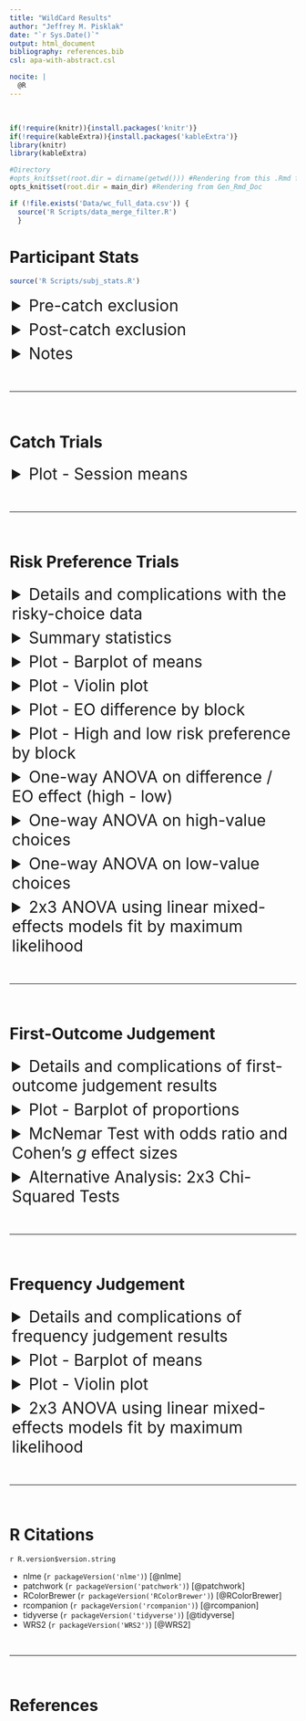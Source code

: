 ```yaml
---
title: "WildCard Results"
author: "Jeffrey M. Pisklak"
date: "`r Sys.Date()`"
output: html_document
bibliography: references.bib
csl: apa-with-abstract.csl

nocite: |
  @R
---
```

<!-- https://www.w3schools.com/tags/tag_details.asp -->
<style>
details > summary {
  padding: 4px;
  cursor: pointer;
  font-size: 2em;
}
</style>

<br>

```r
if(!require(knitr)){install.packages('knitr')}
if(!require(kableExtra)){install.packages('kableExtra')}
library(knitr)
library(kableExtra)

#Directory
#opts_knit$set(root.dir = dirname(getwd())) #Rendering from this .Rmd file.
opts_knit$set(root.dir = main_dir) #Rendering from Gen_Rmd_Doc
```

```r
if (!file.exists('Data/wc_full_data.csv')) {
  source('R Scripts/data_merge_filter.R')
  }
```



# **Participant Stats**

<!-- Pre-catch Exclusion -->

```r
source('R Scripts/subj_stats.R')
```

<details>
  <summary>
  Pre-catch exclusion
  </summary>
  
N = `r N`
  
```r
kable(pre_catch, 'html', digits = 3) %>%
  kable_classic(full_width = T, position = "center", html_font = "Arial")
```

</details> 

<!-- Post-catch Exclusion -->

<details>
  <summary>
  Post-catch exclusion
  </summary>

N = `r (N - catch_n)`

```r
kable(post_catch, 'html', digits = 3) %>%
  kable_classic(full_width = T, position = "center", html_font = "Arial")
```

<br>

<h4>Condition totals:</h4>

```r
kable(demo_info_f %>%
  group_by(condition) %>%
  summarise(n = length(ID),
            age_mean = mean(age, na.rm = TRUE),
            age_sd = sd(age, na.rm = TRUE),
            age_median = median(age, na.rm = TRUE),
            age_IQR = IQR(age, na.rm = TRUE),
            dur_minutes_mean = mean(exp_dur/60, na.rm = TRUE),
            dur_minutes_median = median(exp_dur/60, na.rm = TRUE)),
  'html', digits = 3) %>%
  kable_classic(full_width = T, position = "left", html_font = "Arial")
```

</details> 

<!-- Other Notes -->

<details>
  <summary>
  Notes
  </summary>

- Total number of catch trial exclusions = `r catch_n`.

- Some participants reported a program crash during the memory phase. Their data is included in the numbers above. For reference:

  - `r nrow(fo_comp)` crashed in the first-outcome judgment.
  - `r nrow(fj_comp)` crashed in the frequency judgment.

</details> 

<br>

---

<br>




# **Catch Trials**

<!-- Catch Trial Plots -->

<details>
  <summary>
  Plot - Session means
  </summary>
  
<br>
  
```r
#source('R Scripts/catch_trials.R')
plt_catch
```

Errorbars = 95% CI

</details> 

<br>

---

<br>




# **Risk Preference Trials**

<details>
  <summary>
  Details and complications with the risky-choice data
  </summary>

**Data is lumpy:**

- There is not a lot of distinction among the measured choice proportions.  All of the measurements can be categorized in to just 13 bins (see table below). For future studies, it might be worth adding additional testing trials to obtain a more continuous set of measurements. 

```r
source('R Scripts/risky_trials_analysis.R')

bins <- data.frame(table(subject_res$cp))
bins$Var1 <- as.numeric(as.character(bins$Var1))
bins$Freq <- as.integer(bins$Freq)
colnames(bins) <- c('CP', 'Frequency')

kable(t(bins), 'html', digits = 2) %>%
  kable_classic(full_width = F, position = "center", html_font = "Arial")

```

**High-value risky choices are bimodal**

- For the high-value choice, most values are either 0 or 1 (see histograms below). This is actually a important aspect of the data that (probably?) hasn't been noticed/discussed in past extreme-outcome papers.  Looking at the means, the high-value choices appear to be around indifference ($\approx 0.46$), but the histograms show that this is an artifact of the aggregation.

- At the level of the individual, most participants either completely prefer the fixed alternative or completely prefer the risky alternative with some in between. Statistically, it's not clear what the best way to handle this fact given the between- and within- subject manipulations. In any case, it's probably worth pointing out to the readers that the mean proportion for the high-value choices is not really describing the individual data all that accurately. **i.e., The population is indifferent; however, the individuals are not (generally speaking).**

**Low-value choices are heavily skewed**

- By and large participants are only choosing the fixed option, creating very heavy skew.  Consequently, people are much more risk-averse in the low-value context than the means would suggest they are (compare the low value mean vs median choice proportions in the summary stat table).

**Classic ANOVA is probably inadequate**

- A conventional ANOVA does not model this data very well. Note the non-normal residuals in the Q-Q plot below (from the ANOVA run on the differences). The pre-registration document calls for three separate ANOVAs, which are provided below. However, given the residuals, it's probably not wise to rely on a conventional ANOVA methodology. i.e., one based around ordinary least-squares (OLS). Consequently, an ANOVA using generalized least-squares (GLS) fit by maximum likelihood has been applied.

- A perhaps(?) slightly better (i.e., more robust) alternative (that is still consistent with your pre-registration) would be to conduct three bootstrapped heteroscedastic one-way ANOVAs for trimmed means. Though, that analysis isn't shown here because it doesn't impact the conclusions and doesn't allow for planned contrasts. Further, trimming is a foreign concept for many that is likely to perturb reviewers unfamiliar with it - though, the averages for the low-value choices would probably be more accurate. 

- In addition to the three one-way ANOVAs, a 2x3 ANOVA using a linear mixed effects (LME) models fit by maximum likelihood has been run - because it seems like the more elegant way to approach this particular experimental design which has both between- and within- subjects factors.

- Having said all that, no matter what approach you take (OLS, GLS, trimmed-bootstraps, or LME), you will end up drawing the same conclusions. Though, the 2x3 LME approach seems the most elegant way of arriving at them and will probably read the best in the manuscript.

<br>

```r
#Histograms
hist <- ggplot(subject_res, aes(x = cp)) +
  geom_histogram(aes(fill = risky_choice),
                 colour = 'black',
                 bins = 13) +
  facet_grid(risky_choice ~ condition) +
  scale_x_continuous(breaks = seq(0, 1, 0.5)) +
  theme_custom() +
  theme(axis.text = element_text(colour = 'black', size = 16),
        axis.title = element_text(colour = 'black', size = 16),
        strip.text=element_text(size = 20, colour = 'black',
                              margin = margin(1,0,1,0, "cm")),
        panel.spacing = unit(1.25, "lines"))

#QQ plot of difference model
qq <- ggplot(mapping = aes(sample = diff_mod$residuals)) +
  stat_qq() +
  stat_qq_line() +
  xlab('Theoretical Quantiles') + ylab('Residuals') +
  theme_custom() +
  theme(axis.text = element_text(colour = 'black', size = 16),
        axis.title = element_text(colour = 'black', size = 16),
        strip.text=element_text(size = 14, colour = 'black',
                              margin = margin(1,0,1,0, "cm")),
        panel.spacing = unit(1.25, "lines"))

hist + plot_spacer() + qq + plot_layout(widths = c(5, 1, 5))
```

</details> 


<details>
  <summary>
  Summary statistics
  </summary>

<br>

<h3> Summary statistics for risky choice trials </h3>

```r

s <- subject_res %>%
  group_by(condition, risky_choice) %>%
  summarise(
    n = length(cp),
    mean = mean(cp),
    sd = sd(cp),
    median = median(cp),
    IQR = IQR(cp)
    )

kable(s, 'html', digits = 3) %>%
  kable_classic(full_width = T, position = "center", html_font = "Arial") %>%
  column_spec(c(4, 6), bold = T)
```

<br>

</details> 


<details>
  <summary>
  Plot - Barplot of means
  </summary>

Note: 

- Errorbars are 95% CIs.
- Bootstrapping produces no appreciable difference in the obtained means or errorbars.

<br>

```r
#source('R Scripts/risky_trials_analysis.R')
plts_risky
```

</details> 

<details>
  <summary>
  Plot - Violin plot
  </summary>
  
Given its general weirdness, it seems unlikely you would include this in the manuscript, but its a much more accurate depiction of your data than either of the barplots are.

How to read:

- The fatter the shape, the more dense the values are at that location on the y-axis.
- The point range (circle with vertical line) shows the mean and 95% CI.
- The thick horizontal line shows the median.
- The small transparent points are individual scores with some random horizontal noise added to prevent overplotting. Notice the data clumps into 13 spots.

```r
#source('R Scripts/risky_trials_analysis.R')
plt_risky_violin
```

</details> 

<details>
  <summary>
  Plot - EO difference by block
  </summary>
  
  <br>
  
```r
#source('R Scripts/risky_trials_analysis.R')
plt_risky_diff_blks
```  
  
</details>

<details>
  <summary>
  Plot - High and low risk preference by block
  </summary>
  
  <br>
  
```r
#source('R Scripts/risky_trials_analysis.R')
plt_risky_std_blks
```  
  
</details>


<!-- One-Way ANOVA on Difference (High - Low) -->

<details>
  <summary>
  One-way ANOVA on difference / EO effect (high - low)
  </summary>
  
<h3>ANOVA Table</h3>

```r
kable(anova_diff, 'html', digits = 3) %>%
  kable_classic(full_width = T, html_font = "Arial")
```

Note: 

- ANOVA was run using generalized least-squares fit by maximum likelihood.
- $R^2_N$ is Nagelkerke's (also known as Cragg and Uhler's) pseudo $R^2$ [@Nagelkerke]. It isn't interpreted in exactly the same way as a $R^2$ based on ordinary least-squares regression, but it is bounded by 0 and 1 and higher values indicate a better model fit.

<br>

<!-- Planned Contrasts -->

<h3>Planned contrasts</h3>

```r
kable(pc_diff, 'html', digits = 3) %>%
  kable_classic(full_width = T, html_font = "Arial")
```

Note:

- E1_v_E2NE = *Extreme First* vs. combined effect of *Extreme Last* and *No Extreme*
- E2_v_NE = *Extreme Last* vs. *No Extreme*

<br>

<!-- Pairwise Comparisons -->

<h3>Pairwise comparisons: Post-hoc comparisons for heteroscedastic means</h3>

```r
kable(ph_diff, 'html', digits = 3) %>%
  kable_classic(full_width = T, html_font = "Arial")
```

Note:

- $\hat{\Psi}$ is the difference between condition means.
- These post-hoc tests don't assume equal variance, but do assume normality. Trimming can easily be added to make it more robust to non-normality.
- The Hochberg correction [@hochberg1988] was applied to protect family-wise error rate, but others like Holm's or Benjamini & Hochberg's could be used instead.

<br>

<h3>Conclusions</h3> 

```r
f <- round(anova_diff$`F-value`[2], 2)
df <- round(anova_diff$numDF[2:3])
p <- round(anova_diff$`p-value`[2], 3)
R2 <- round(anova_diff$pseudo_R2[2], 2)

b = round(pc_diff$Value[c(2, 3)], 3)
df_2 = round(pc_diff$DF[c(2, 3)])
t = round(pc_diff$`t-value`[c(2, 3)], 2)
p_2 = round(pc_diff$`p-value`[c(2, 3)], 3)
r = round(pc_diff$r_effect[c(2, 3)], 3)
```


**Effect of condition:**

$F(`r df[1]`, `r df[2]`) = `r f`, p = `r p`, R^2_N = `r R2`$ 

- There is no significant effect.

<br>

**Planned comparisons:**

Extreme First vs. (Extreme Last & No Extreme)

$t(`r df_2[1]`) = `r t[1]`$, $p = `r p_2[1]`$, $r = `r r[1]`$

- The *Extreme First* condition is significantly different from the combination of the other two conditions. Note that the effect is small and may be of little practical value.

<br>

Extreme Last vs. No Extreme

$t(`r df_2[2]`) = `r t[2]`$, $p = `r p_2[2]`$, $r = `r r[2]`$

- The *Extreme Last* and *No Extreme* conditions do not significantly differ. 

<br>

</details>

<!-- One-Way ANOVA on High Value Choices -->

<details>
  <summary>
  One-way ANOVA on high-value choices
  </summary>
  
<h3>ANOVA table</h3>

```r
kable(anova_hv, 'html', digits = 4) %>%
  kable_classic(full_width = T, html_font = "Arial")
```

Note: 

- ANOVA was run using generalized least-squares fit by maximum likelihood.
- $R^2_N$ is Nagelkerke's (also known as Cragg and Uhler's) pseudo $R^2$ [@Nagelkerke]. It isn't interpreted in exactly the same way as a $R^2$ based on ordinary least-squares regression, but it is bounded by 0 and 1 and higher values indicate a better model fit.

<br>

<!-- Planned Contrasts -->

<h3>Planned contrasts</h3>

```r
kable(pc_hv, 'html', digits = 4) %>%
  kable_classic(full_width = T, html_font = "Arial")
```

Note:

- E1_v_E2NE = *Extreme First* vs. combined effect of *Extreme Last* and *No Extreme*
- E2_v_NE = *Extreme Last* vs. *No Extreme*

<br>

<!-- Pairwise Comparisons -->

<h3>Pairwise comparisons: Post-hoc comparisons for heteroscedastic means</h3>

```r
kable(ph_hv, 'html', digits = 3) %>%
  kable_classic(full_width = T, html_font = "Arial")
```

Note:

- $\hat{\Psi}$ is the difference between condition means.
- These post-hoc tests don't assume equal variance, but do assume normality. Trimming can easily be added to make it more robust.
- The Hochberg correction [@hochberg1988] was applied to protect family-wise error rate, but others like Holm's or Benjamini & Hochberg's could be used instead.

<br>

<h3>Conclusions</h3> 

```r
f <- round(anova_hv$`F-value`[2], 3)
df <- round(anova_hv$numDF[2:3])
p <- round(anova_hv$`p-value`[2], 3)
R2 <- round(anova_hv$pseudo_R2[2], 3)

b = round(pc_hv$Value[c(2, 3)], 3)
df_2 = round(pc_hv$DF[c(2, 3)])
t = round(pc_hv$`t-value`[c(2, 3)], 2)
p_2 = round(pc_hv$`p-value`[c(2, 3)], 3)
r = round(pc_hv$r_effect[c(2, 3)], 3)
```


**Effect of of condition:**

$F(`r df[1]`, `r df[2]`) = `r f`, p = `r p`, R^2_N = `r R2`$ 

- There is no significant effect.

<br>

**Planned comparisons:**

Extreme First vs. (Extreme Last & No Extreme)

$t(`r df_2[1]`) = `r t[1]`$, $p = `r p_2[1]`$, $r = `r r[1]`$

- The *Extreme First* condition is not significantly different from the combination of the other two conditions.

<br>

Extreme Last vs. No Extreme

$t(`r df_2[2]`) = `r t[2]`$, $p = `r p_2[2]`$, $r = `r r[2]`$

- The *Extreme Last* and *No Extreme* conditions do not significantly differ. 

<br>

</details>


<!-- One-Way ANOVA on Low Value Choices -->

<details>
  <summary>
  One-way ANOVA on low-value choices
  </summary>
  
<h3>ANOVA Table</h3>

```r
kable(anova_lv, 'html', digits = 3) %>%
  kable_classic(full_width = T, html_font = "Arial")
```

Note: 

- ANOVA was run using generalized least-squares fit by maximum likelihood.
- $R^2_N$ is Nagelkerke's (also known as Cragg and Uhler's) pseudo $R^2$ [@Nagelkerke]. It isn't interpreted in exactly the same way as a $R^2$ based on ordinary least-squares regression, but it is bounded by 0 and 1 and higher values indicate a better model fit.

<br>

<!-- Planned Contrasts -->

<h3>Planned contrasts</h3>

```r
kable(pc_lv, 'html', digits = 3) %>%
  kable_classic(full_width = T, html_font = "Arial")
```

Note:

- E1_v_E2NE = *Extreme First* vs. combined effect of *Extreme Last* and *No Extreme*
- E2_v_NE = *Extreme Last* vs. *No Extreme*

<br>

<!-- Pairwise Comparisons -->

<h3>Pairwise comparisons: Post-hoc comparisons for heteroscedastic means</h3>

```r
kable(ph_lv, 'html', digits = 3) %>%
  kable_classic(full_width = T, html_font = "Arial")
```

Note:

- $\hat{\Psi}$ is the difference between condition means.
- These post-hoc tests don't assume equal variance, but do assume normality. Trimming can easily be added to make it more robust.
- The Hochberg correction [@hochberg1988] was applied to protect family-wise error rate, but others like Holm's or Benjamini & Hochberg's could be used instead.

<br>

<h3>Conclusions</h3> 

```r
f <- round(anova_lv$`F-value`[2], 2)
df <- round(anova_lv$numDF[2:3])
p <- round(anova_lv$`p-value`[2], 3)
R2 <- round(anova_lv$pseudo_R2[2], 2)

b = round(pc_lv$Value[c(2, 3)], 3)
df_2 = round(pc_lv$DF[c(2, 3)])
t = round(pc_lv$`t-value`[c(2, 3)], 2)
p_2 = round(pc_lv$`p-value`[c(2, 3)], 3)
r = round(pc_lv$r_effect[c(2, 3)], 2)
```


**Effect of of condition:**

$F(`r df[1]`, `r df[2]`) = `r f`, p = `r p`, R^2_N = `r R2`$ 

- There is a significant effect.

<br>

**Planned Comparisons:**

Extreme First vs. (Extreme Last & No Extreme)

$t(`r df_2[1]`) = `r t[1]`$, $p = `r p_2[1]`$, $r = `r r[1]`$

- The *Extreme First* condition is significantly different from the combination of the other two conditions.

<br>

Extreme Last vs. No Extreme

$t(`r df_2[2]`) = `r t[2]`$, $p = `r p_2[2]`$, $r = `r r[2]`$

- The *Extreme Last* and *No Extreme* conditions do not significantly differ. 

<br>

</details>

<!-- 2x3 ANOVA using LME Models Fit by Maximum Likelihood -->

<details>
  <summary>
  2x3 ANOVA using linear mixed-effects models fit by maximum likelihood
  </summary>

<h3>ANOVA Table</h3>

```r
kable(aov_2x3[, -c(1)], 'html', digits = 3) %>%
  kable_classic(full_width = T, html_font = "Arial")
```

- base = intercept only (used as baseline and predicts overall mean ignoring other factors)
- cond_mod = effect of adding condition
- HL_mod = effect of adding context (i.e., High / Low choices)
- int_mod = interaction effect

<br>

<h3>Planned contrasts</h3>

```r
kable(round(pc, 3), 'html', digits = 3) %>%
  kable_classic(full_width = T, html_font = "Arial")
```

- E1_v_E2NE = *Extreme First* vs. combined effect of *Extreme Last* and *No Extreme*
- E2_v_NE = *Extreme Last* vs. *No Extreme*
- risky_choice1 = *High vs Low* (same test as row 3 in the ANOVA table)

<br>

<h3>Conclusions</h3> 

```r
df = aov_2x3$df[2:4] - aov_2x3$df[1:3]
chi = round(aov_2x3$L.Ratio[2:4], 2)
p = round(aov_2x3$`p-value`[2:4], 3)
R2 = round(aov_2x3$pseudo_R2[2:4], 2)
BF = format(round(aov_2x3$BF_10[2:4], 2), scientific = FALSE)

b = round(pc$Value[c(2, 3, 5, 6)], 3)
df_2 = round(pc$DF[c(2, 3, 5, 6)])
t = round(pc$`t-value`[c(2, 3, 5, 6)], 2)
p_2 = round(pc$`p-value`[c(2, 3, 5, 6)], 3)
r = round(pc$r_effect[c(2, 3, 5, 6)], 3)
```

**Main effect of of condition:**

$\chi^2 (`r df[1]`) = `r chi[1]`, p = `r p[1]`, R^2_N = `r R2[1]`, BF_{10} = `r BF[1]`$

- There is no main effect of condition.

<br>

**Main effect of of context (high vs low):**

$\chi^2 (`r df[2]`) = `r chi[2]`, p = `r p[2]`, R^2_N = `r R2[2]`, BF_{10} = `r BF[2]`$

- There is a main effect of context (high-value choices vs. low-value).

<br>

**Interaction:**

$\chi^2 (`r df[3]`) = `r chi[3]`, p = `r p[3]`, R^2_N = `r R2[3]`, BF_{10} = `r BF[3]`$

- There is no overall interaction.

<br>

**Planned comparisons:**

Given the lack of interaction and main effect of condition, it's debatable whether the extra step of interpreting the planned comparisons should be taken. However, since the planned comparisons test more refined *a priori* predictions, it seems like they might be more important than the main effects, which lack nuance.

<br>

Extreme First vs. (Extreme Last & No Extreme)

$t(`r df_2[1]`) = `r t[1]`$, $p = `r p_2[1]`$, $r = `r r[1]`$

- The *Extreme Last* condition is significantly different from the combination of the other two conditions. Note that the effect is small and may be of little practical value.

<br>

Extreme Last vs. No Extreme

$t(`r df_2[2]`) = `r t[2]`$, $p = `r p_2[2]`$, $r = `r r[2]`$

- The *Extreme First* and *No Extreme* conditions do not significantly differ. 

<br>

Extreme First vs. (Extreme Last & No Extreme) | Context (i.e., High vs. Low)

$t(`r df_2[3]`) = `r t[3]`$, $p = `r p_2[3]`$, $r = `r r[3]`$

- The first planned comparison significantly differs depending on context (i.e., the Extreme First condition only differs from the other two conditions for the low-value choices). Note that the effect is small and may be of little practical value.

<br>

Extreme Last vs. No Extreme | Context (i.e., High vs. Low)

$t(`r df_2[4]`) = `r t[4]`$, $p = `r p_2[4]`$, $r = `r r[4]`$

- The second planned comparison does not significantly differ depending on context (i.e., no interaction with context).

<br>


**Note:** 

- $p = 0$ should be reported as $p < .001$

- $R^2_N$ is Nagelkerke's (also known as Cragg and Uhler's) pseudo $R^2$ [@Nagelkerke]. It isn't interpreted in exactly the same way as a $R^2$ based on ordinary least-squares regression, but it is bounded by 0 and 1 and higher values indicate a better model fit.

- Bayes Factors are reported as Inverse Bayes Factors, this means larger values
indicate greater support for the effect. Anything less than 1 should be considered as contributing no evidence.

- If $BF_{10} > 150$, report that instead specifying the entire value.

</details>

<br>

---

<br>

# **First-Outcome Judgement**

<details>
  <summary>
  Details and complications of first-outcome judgement results
  </summary>

**Pre-registration document McNemar Tests:**

The pre-registration document states . . . 

- *The first-outcome memory tests will be analyzed with a sequence of three McNemar Tests.* **<u>Each test will compare two of the groups and</u> the proportion reporting the extreme option for the high- and low-value option.** *The target prediction of the Encoding Hypothesis is that the proportion of extreme outcomes reported first will be reliably lower in the Extreme First group. Ideally, we would run one test with all three groups (like an overall ANOVA), but as of the time of writing this pre-registration, we have not been able to identify the appropriate variation of a chi-squared test that would work for this scenario.*
  
Based on this, it seems that the plan was to use McNemar Tests for condition comparisons, doing so three times to compare each pair of conditions (E1 vs EL, E1 vs NE, EL vs NE), while also factoring in counts/proportions for the 20th and 80th extremes. It is not clear that there is a way to do that with this test.  You can do one McNemar Test for each condition (which is what has been done below), but you cannot compare across conditions, like is stated in the pre-registration document.

**Alternative to McNemar tests:**

An alternative method to obtain a comparison across conditions could be to run two standard Pearson's Chi-squared tests using a 3 x 2 contingency table for the the High and Low choices respectively, like so...

```r

df_h <- data.frame(
  `High Extreme` = c('a','c', 'e'),
  Other = c('b','d','f')
  )

df_l <- data.frame(
  `Low Extreme` = c('a','c', 'e'),
  Other = c('b','d','f')
  )

rownames(df_h) <- c('Extreme First', 'Extreme Last', 'No Extreme')
rownames(df_l) <- c('Extreme First', 'Extreme Last', 'No Extreme')

kable(df_h, 'html') %>%
  kable_classic(full_width = F, position = "left", html_font = "Arial")
```

<br>

```r
kable(df_l, 'html') %>%
  kable_classic(full_width = F, position = "left", html_font = "Arial")
```

This would tell you whether reporting the extreme option varied according to condition, and then you could look at the standardized residuals to see where a difference is happening. Or you could do pairwise tests with appropriate p-value adjustments. 

<br>

</details>

<!-- Plot First-Outcome Judgement -->

<details>
  <summary>
  Plot - Barplot of proportions
  </summary>
  
```r
source('R Scripts/fo_recall_analysis.R')
plt_fo_prop
```

<br>

Note: 

- Proportions are taken within condition and context (high/low). E.g., All the green bars on the left side sum to 1, all the green bars on the right side sum to one, and so on. 
- The colour palette (which I don't anticipate you will like) is colourblind friendly.

<br>

</details>

<!--McNemar Test W/ Odds Ratio and Cohen's g effect size-->

<details>
  <summary>
  McNemar Test with odds ratio and Cohen's *g* effect sizes
  </summary>
  
  
<h3>McNemar Tests</h3>
```r
kable(fo_stats, 'html') %>%
  kable_classic(full_width = T, html_font = "Arial")
```

<br>

<h4>Effect Size Interpretation</h4>

```r
kable(interp, 'html') %>%
  kable_classic(full_width = F, position = "left", html_font = "Arial")
```

<br>

Note:

- Report either the odds ratio or Cohen's $g$, not both.
- Almost nobody has heard of Cohen's $g$ and wouldn't know how to interpret it. Furthermore, they would probably confuse it with Hedge's $g$ (which is a variant of Cohen's $d$).  Therefore, it's probably best to report the odds ratio.

<br>

<h3>Conclusions</h3> 

```r
chi <- round(fo_stats$Statistic, 2)
df <- round(fo_stats$df)
p <- round(fo_stats$p.value, 3)
OR <- round(fo_stats$OR, 2)
```

**Extreme First Condition:**

```r
kable(g1_tab, 'html') %>%
  kable_classic(full_width = F, position = "left", html_font = "Arial")
```

<br>

$\chi^2(`r df[1]`) = `r chi[1]`, p = `r p[1]`$

- There is no significant change in judgement evaluation between the high and low risky doors.

- The odds of getting the judgement correct given they are seeing the high-risk door is `r OR[1]` times that of seeing the low-risk door and getting it wrong.

<br>

**Extreme Last Condition:**

```r
kable(g2_tab, 'html') %>%
  kable_classic(full_width = F, position = "left", html_font = "Arial")
```

<br>

$\chi^2(`r df[2]`) = `r chi[2]`, p = `r p[2]`$

- There is a significant change in judgement evaluation between the high and low risky doors.

- The odds of getting the judgement correct given they are seeing the high-risk door is `r OR[2]` times that of seeing the low-risk door and getting it wrong.

<br>

**No Extreme Condition:**

```r
kable(g3_tab, 'html') %>%
  kable_classic(full_width = F, position = "left", html_font = "Arial")
```

<br>

$\chi^2(`r df[3]`) = `r chi[3]`, p = `r p[3]`$

- There is a significant change in judgement evaluation between the high and low risky doors.

- The odds of getting the judgement correct given they are seeing the high-risk door is `r OR[3]` times that of seeing the low-risk door and getting it wrong.

<br>

</details>

<!--3x2 Pearson Chi-Squared-->

<details>
  <summary>
  Alternative Analysis: 2x3 Chi-Squared Tests
  </summary>

```r
chi <- round(c(fo_high_test$statistic, fo_low_test$statistic), 2)
df <- round(c(fo_high_test$parameter, fo_low_test$parameter), 2)
p <- round(c(fo_high_test$p.value, fo_low_test$p.value), 3)
v <- round(c(fo_high_eff, fo_low_eff), 2)
```

<h3>High Value Results</h3> 

```r
kable(fo_high_tab, 'html', caption = 'High Value Contingency Table') %>%
  kable_classic(full_width = F, position = "left", html_font = "Arial")
```

<br>

$\chi^2(`r df[1]`) = `r chi[1]`, p = `r p[1]`, \varphi_c = `r v[1]`$

- Cannot rule out that condition is independent of recalling the extreme value.


```r
kable(std_res_high, 'html', caption = 'Standardized Residuals', digits = 2) %>%
  kable_classic(full_width = F, position = "float_left", html_font = "Arial")

kable(p_high, 'html', caption = 'p-values', digits = 3) %>%
  kable_classic(full_width = F, position = "float_left", html_font = "Arial")
```

<br>
<br>
<br>
<br>
<br>
<br>
<br>

Only the *Extreme 1st* condition differs significantly from the expected value. The *Extreme 1st* condition tends to not recall the extreme value.

- Extreme 1st: $z = `r round(std_res_high[4], 2)`, p = `r round(p_high[4], 3)`$

<br>
<br>

<h3>Low Value Results</h3> 

```r
kable(fo_low_tab, 'html', caption = 'Low Value Contingency Table') %>%
  kable_classic(full_width = F, position = "left", html_font = "Arial")
```

<br>

$\chi^2(`r df[2]`) = `r chi[2]`, p = `r p[2]`, \varphi_c = `r v[2]`$

- Condition is not independent of recalling the extreme value; however, the association/effect is a weak/small one.


```r
kable(std_res_low, 'html', caption = 'Standardized Residuals', digits = 2) %>%
  kable_classic(full_width = F, position = "float_left", html_font = "Arial")

kable(p_low, 'html', caption = 'p-values', digits = 3) %>%
  kable_classic(full_width = F, position = "float_left", html_font = "Arial")
```

<br>
<br>
<br>
<br>
<br>
<br>
<br>

The *Extreme 1st* and *No Extreme* conditions both differ significantly from the expected value. *Extreme 1st* tends to not recall the extreme value, whereas the *No Extreme* does.

- Extreme 1st: $z = `r round(std_res_low[4], 2)`, p = `r round(p_low[4], 3)`$

- No Extreme: $z = `r round(std_res_low[6], 2)`, p = `r round(p_low[6], 3)`$

<br>
<br>

**Note:**

- In the contingency tables, 'Yes' indicates the extreme value was recalled, 'No' indicates that it was not.

- $\varphi_c$ is Cramér’s V, a measure of association for two nominal variables (i.e., an effect size of sorts). It can take a value between 0 and 1, with 0 indicating no association (i.e., full independence). 

- Post-hoc analysis was conducted by evaluating the standardized residuals from the chi-square analysis because it seemed the most intuitive approach. However, another approach would be to conduct pairwise Pearson Chi-squared or Fisher Exact tests across the three conditions.


<br>

</details>

<br>

---

<br>

# **Frequency Judgement**

<details>
  <summary>
  Details and complications of frequency judgement results
  </summary>
  
It seems debatable whether the frequency judgement data should be plotted and analysed using means.  The data is almost certainly qualitative in nature.  For example, there is no reason to assume one person's judgment of 50% is the same as another person's. One person's 50% might be another's 70%. It's worth remembering **each participant is not providing a real frequency, they are giving their opinion about what the real frequency is.**

While the frequency judgement data has been plotted and analysed with means to remain consistent with the prior extreme-outcome work, there is a good argument that this data should be treated as nominal - similar to the first-outcome results (some might wonder why the two are being treated differently).  Admittedly, many (in Psychology) would probably argue this data is "sufficiently" quantitative given its wide sample space. Others might argue that it is qualitative, but ordinal (not nominal) and a Kruskal–Wallis test should be used. Do with this information what you will  ¯|_(ツ)_/¯
  
  <br>
  
  </details>

<details>
  <summary>
  Plot - Barplot of means
  </summary>
  
```r
source('R Scripts/freq_judge_analysis.R')
plt_fj_means
```

<br>

```r
fj_bar_tab <- fj_long %>%
  group_by(FJ_context, FJ_outcome, condition) %>%
  summarise(n = length(FJ_resp ),
            mean = mean(FJ_resp),
            sd = sd(FJ_resp),
            median = median(FJ_resp),
            IQR = IQR(FJ_resp)
            )

lookup <- c(context = "FJ_context", outcome = "FJ_outcome")
fj_bar_tab <- rename(fj_bar_tab, all_of(lookup))

kable(fj_bar_tab, 'html', digits = 3) %>%
  kable_classic(full_width = T, position = "center", html_font = "Arial")
```

<br>

</details>

<details>
  <summary>
  Plot - Violin plot
  </summary>
  
```r
plt_fj_violin
```

<br>

</details>

<details>
  <summary>
  2x3 ANOVA using linear mixed-effects models fit by maximum likelihood
  </summary>

<h3>ANOVA Table</h3>

```r
kable(aov_2x3[, -c(1)], 'html', digits = 3) %>%
  kable_classic(full_width = T, html_font = "Arial")
```

- base = intercept only (used as baseline and predicts overall mean ignoring other factors)
- cond_mod = effect of adding condition
- HL_mod = effect of adding context (i.e., High / Low choices)
- int_mod = interaction effect

<br>

<h3>Planned contrasts</h3>

```r
kable(round(pc, 3), 'html', digits = 3) %>%
  kable_classic(full_width = T, html_font = "Arial")
```

- E1_v_E2NE = *Extreme First* vs. combined effect of *Extreme Last* and *No Extreme*
- E2_v_NE = *Extreme Last* vs. *No Extreme*
- FJ_context1 = *High vs Low* (same test as row 3 in the ANOVA table)

<br>

<h3>Conclusions</h3> 

```r
df = aov_2x3$df[2:4] - aov_2x3$df[1:3]
chi = round(aov_2x3$L.Ratio[2:4], 2)
p = round(aov_2x3$`p-value`[2:4], 3)
R2 = round(aov_2x3$pseudo_R2[2:4], 2)
BF = format(round(aov_2x3$BF_10[2:4], 2), scientific = FALSE)

b = round(pc$Value[c(2, 3, 5, 6)], 3)
df_2 = round(pc$DF[c(2, 3, 5, 6)])
t = round(pc$`t-value`[c(2, 3, 5, 6)], 2)
p_2 = round(pc$`p-value`[c(2, 3, 5, 6)], 3)
r = round(pc$r_effect[c(2, 3, 5, 6)], 2)
```

**Main effect of of condition:**

$\chi^2 (`r df[1]`) = `r chi[1]`, p = `r p[1]`, R^2_N = `r R2[1]`, BF_{10} = `r BF[1]`$

- There is a small, but significant, main effect of condition on the frequency judgement of the risky doors. Note that the Bayes Factor suggests this isn't contributing any evidence.

<br>

**Main effect of of context (high vs low):**

$\chi^2 (`r df[2]`) = `r chi[2]`, p = `r p[2]`, R^2_N = `r R2[2]`, BF_{10} = `r BF[2]`$

- There is a main effect of context (high-value choices vs. low-value) on the frequency judgement of the risky doors. Bayes Factor results imply this is the only predictor of merit in the experiment.

<br>

**Interaction:**

$\chi^2 (`r df[3]`) = `r chi[3]`, p = `r p[3]`, R^2_N = `r R2[3]`, BF_{10} = `r BF[3]`$

- There is a small, but significant, interaction. The Bayes Factor suggests this isn't contributing any evidence.

<br>

**Planned comparisons:**

Extreme First vs. (Extreme Last & No Extreme)

$t(`r df_2[1]`) = `r t[1]`$, $p = `r p_2[1]`$, $r = `r r[1]`$

- The *Extreme Last* condition is significantly different from the combination of the other two conditions. Note that the effect is small and may be of little practical value.

<br>

Extreme Last vs. No Extreme

$t(`r df_2[2]`) = `r t[2]`$, $p = `r p_2[2]`$, $r = `r r[2]`$

- The *Extreme First* and *No Extreme* conditions do not significantly differ. 

<br>

Extreme First vs. (Extreme Last & No Extreme) | Context (i.e., High vs. Low)

$t(`r df_2[3]`) = `r t[3]`$, $p = `r p_2[3]`$, $r = `r r[3]`$

- The first planned comparison significantly differs depending on context (i.e., the Extreme First condition only differs from the other two conditions for the low-value choices). Note that the effect is small and may be of little practical value.

<br>

Extreme Last vs. No Extreme | Context (i.e., High vs. Low)

$t(`r df_2[4]`) = `r t[4]`$, $p = `r p_2[4]`$, $r = `r r[4]`$

- The second planned comparison does not significantly differ depending on context (i.e., no interaction with context).

<br>


**Note:** 

- $p = 0$ should be reported as $p < .001$

- $R^2_N$ is Nagelkerke's (also known as Cragg and Uhler's) pseudo $R^2$ [@Nagelkerke]. It isn't interpreted in exactly the same way as a $R^2$ based on ordinary least-squares regression, but it is bounded by 0 and 1 and higher values indicate a better model fit.

- Bayes Factors are reported as Inverse Bayes Factors, this means larger values
indicate greater support for the effect. Anything less than 1 should be considered as contributing no evidence. 

- If $BF_{10} > 150$, report that instead specifying the entire value.

</details>

<br>

---

<br>

# **R Citations**

`r R.version$version.string`

- nlme (`r packageVersion('nlme')`) [@nlme]
- patchwork (`r packageVersion('patchwork')`) [@patchwork]
- RColorBrewer (`r packageVersion('RColorBrewer')`) [@RColorBrewer]
- rcompanion (`r packageVersion('rcompanion')`) [@rcompanion]
- tidyverse (`r packageVersion('tidyverse')`) [@tidyverse]
- WRS2 (`r packageVersion('WRS2')`) [@WRS2]

<br>

---

<br>

# **References**


